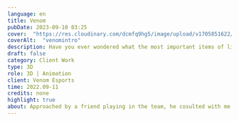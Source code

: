 ---
language: en
title: Venom
pubDate: 2023-09-10 03:25
cover:  "https://res.cloudinary.com/dcmfq9hg5/image/upload/v1705851622/gfx/project/Venom/venomintro_pxgfbu.png"
coverAlt:  "venomintro"
description: Have you ever wondered what the most important items of life are? Well, wonder no more!
draft: false
category: Client Work
type: 3D
role: 3D | Animation
client: Venom Esports
time: 2022.09-11
credits: none
highlight: true
about: Approached by a friend playing in the team, he cosulted with me what he would want to see and gave me the rest to be creatively directed. Color, mascot and displayed team name have been overwatched and controlled. Entire introductory video/animation was set to be in range between 10 - 20 seconds long enough to show the team spirit and short enough to be used in every montage the team would create. There is a red color variant of the intro avaiable for the team to be used as needed but wasnt built with the variant in mind. 
---

<Post/>
